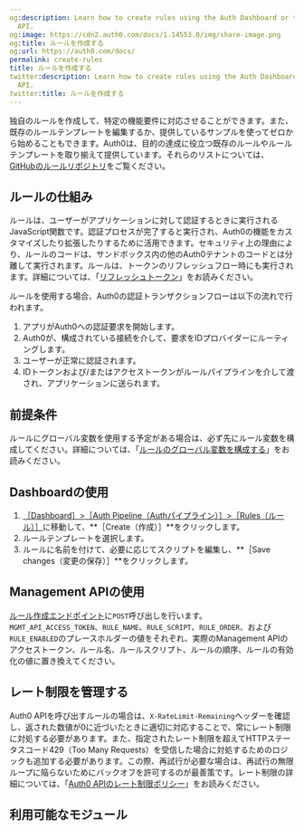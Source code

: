 ```yaml
---
og:description: Learn how to create rules using the Auth Dashboard or the Management
  API.
og:image: https://cdn2.auth0.com/docs/1.14553.0/img/share-image.png
og:title: ルールを作成する
og:url: https://auth0.com/docs/
permalink: create-rules
title: ルールを作成する
twitter:description: Learn how to create rules using the Auth Dashboard or the Management
  API.
twitter:title: ルールを作成する
---
```






独自のルールを作成して、特定の機能要件に対応させることができます。また、既存のルールテンプレートを編集するか、提供しているサンプルを使ってゼロから始めることもできます。Auth0は、目的の達成に役立つ既存のルールやルールテンプレートを取り揃えて提供しています。それらのリストについては、[GitHubのルールリポジトリ](https://github.com/auth0/rules)をご覧ください。

## ルールの仕組み

ルールは、ユーザーがアプリケーションに対して認証するときに実行されるJavaScript関数です。認証プロセスが完了すると実行され、Auth0の機能をカスタマイズしたり拡張したりするために活用できます。セキュリティ上の理由により、ルールのコードは、サンドボックス内の他のAuth0テナントのコードとは分離して実行されます。ルールは、トークンのリフレッシュフロー時にも実行されます。詳細については、「[リフレッシュトークン](/security/tokens/refresh-tokens)」をお読みください。

ルールを使用する場合、Auth0の認証トランザクションフローは以下の流れで行われます。

1. アプリがAuth0への認証要求を開始します。
2. Auth0が、構成されている接続を介して、要求をIDプロバイダーにルーティングします。
3. ユーザーが正常に認証されます。
4. IDトークンおよび/またはアクセストークンがルールパイプラインを介して渡され、アプリケーションに送られます。

## 前提条件

ルールにグローバル変数を使用する予定がある場合は、必ず先にルール変数を構成してください。詳細については、「[ルールのグローバル変数を構成する](/rules/configure-global-variables-for-rules)」をお読みください。

## Dashboardの使用

1. [［Dashboard］>［Auth Pipeline（Authパイプライン）］>［Rules（ルール）］](%24%7Bmanage_url%7D/#/rules)に移動して、**［Create（作成）］**をクリックします。
2. ルールテンプレートを選択します。
3. ルールに名前を付けて、必要に応じてスクリプトを編集し、**［Save changes（変更の保存）］**をクリックします。

## Management APIの使用

[ルール作成エンドポイント](/api/management/v2#!/Rules/post_rules)に`POST`呼び出しを行います。`MGMT_API_ACCESS_TOKEN`、`RULE_NAME`、`RULE_SCRIPT`、`RULE_ORDER`、および`RULE_ENABLED`のプレースホルダーの値をそれぞれ、実際のManagement APIのアクセストークン、ルール名、ルールスクリプト、ルールの順序、ルールの有効化の値に置き換えてください。







## レート制限を管理する

Auth0 APIを呼び出すルールの場合は、`X-RateLimit-Remaining`ヘッダーを確認し、返された数値が0に近づいたときに適切に対応することで、常にレート制限に対処する必要があります。また、指定されたレート制限を超えてHTTPステータスコード429（Too Many Requests）を受信した場合に対処するためのロジックも追加する必要があります。この際、再試行が必要な場合は、再試行の無限ループに陥らないためにバックオフを許可するのが最善策です。レート制限の詳細については、「[Auth0 APIのレート制限ポリシー](/support/policies/rate-limit-policy)」をお読みください。

## 利用可能なモジュール